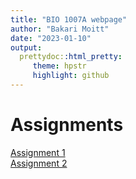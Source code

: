 ```yaml
---
title: "BIO 1007A webpage"
author: "Bakari Moitt"
date: "2023-01-10"
output: 
  prettydoc::html_pretty:
     theme: hpstr
     highlight: github
---
```


# Assignments

[Assignment 1](Assignment-1.html)  
[Assignment 2](Assignment-2.html)  